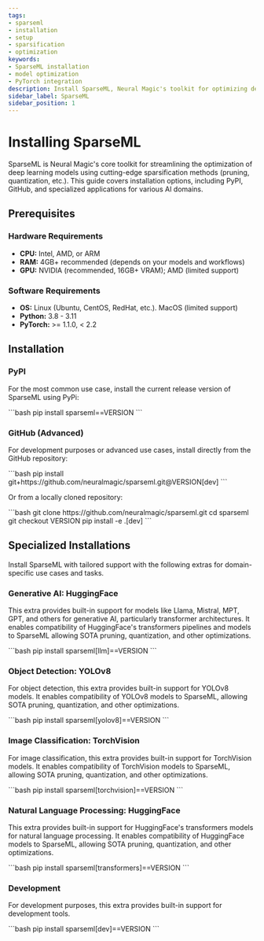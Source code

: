 ```yaml
---
tags:
- sparseml
- installation
- setup
- sparsification
- optimization
keywords:
- SparseML installation
- model optimization
- PyTorch integration
description: Install SparseML, Neural Magic's toolkit for optimizing deep learning models through state-of-the-art sparsification techniques.
sidebar_label: SparseML
sidebar_position: 1
---
```


# Installing SparseML

SparseML is Neural Magic's core toolkit for streamlining the optimization of deep learning models using cutting-edge sparsification methods (pruning, quantization, etc.).
This guide covers installation options, including PyPI, GitHub, and specialized applications for various AI domains.

## Prerequisites

### Hardware Requirements

- <b>CPU:</b> Intel, AMD, or ARM
- <b>RAM:</b> 4GB+ recommended (depends on your models and workflows)
- <b>GPU:</b> NVIDIA (recommended, 16GB+ VRAM); AMD (limited support)

### Software Requirements

- <b>OS:</b> Linux (Ubuntu, CentOS, RedHat, etc.). MacOS (limited support)
- <b>Python:</b> 3.8 - 3.11
- <b>PyTorch:</b> >= 1.1.0, < 2.2


## Installation

### PyPI

For the most common use case, install the current release version of SparseML using PyPi:

<VersionInjector targetProduct="sparseml" targetVersion="==VERSION" prepend="==">
    ```bash
    pip install sparseml==VERSION
    ```
</VersionInjector>

### GitHub (Advanced)

For development purposes or advanced use cases, install directly from the GitHub repository:

<VersionInjector targetProduct="sparseml" prepend="v" currentTag="main" ignoreNightly={true}>
    ```bash
    pip install git+https://github.com/neuralmagic/sparseml.git@VERSION[dev]
    ```
</VersionInjector>

Or from a locally cloned repository:

<VersionInjector targetProduct="sparseml" prepend="tags/v" currentTag="main" ignoreNightly={true}>
    ```bash
    git clone https://github.com/neuralmagic/sparseml.git
    cd sparseml
    git checkout VERSION
    pip install -e .[dev]
    ```
</VersionInjector>

## Specialized Installations

Install SparseML with tailored support with the following extras for domain-specific use cases and tasks.

### Generative AI: HuggingFace

This extra provides built-in support for models like Llama, Mistral, MPT, GPT, and others for generative AI, particularly transformer architectures.
It enables compatibility of HuggingFace's transformers pipelines and models to SparseML allowing SOTA pruning, quantization, and other optimizations.

<VersionInjector targetProduct="sparseml[llm]" targetVersion="==VERSION" prepend="==">
    ```bash
    pip install sparseml[llm]==VERSION
    ```
</VersionInjector>

### Object Detection: YOLOv8

For object detection, this extra provides built-in support for YOLOv8 models.
It enables compatibility of YOLOv8 models to SparseML, allowing SOTA pruning, quantization, and other optimizations.

<VersionInjector targetProduct="sparseml[yolov8]" targetVersion="==VERSION" prepend="==">
    ```bash
    pip install sparseml[yolov8]==VERSION
    ```
</VersionInjector>

### Image Classification: TorchVision

For image classification, this extra provides built-in support for TorchVision models.
It enables compatibility of TorchVision models to SparseML, allowing SOTA pruning, quantization, and other optimizations.

<VersionInjector targetProduct="sparseml[torchvision]" targetVersion="==VERSION" prepend="==">
    ```bash
    pip install sparseml[torchvision]==VERSION
    ```
</VersionInjector>

### Natural Language Processing: HuggingFace

This extra provides built-in support for HuggingFace's transformers models for natural language processing.
It enables compatibility of HuggingFace models to SparseML, allowing SOTA pruning, quantization, and other optimizations.

<VersionInjector targetProduct="sparseml[transformers]" targetVersion="==VERSION" prepend="==">
    ```bash
    pip install sparseml[transformers]==VERSION
    ```
</VersionInjector>

### Development

For development purposes, this extra provides built-in support for development tools.

<VersionInjector targetProduct="sparseml[dev]" targetVersion="==VERSION" prepend="==">
    ```bash
    pip install sparseml[dev]==VERSION
    ```
</VersionInjector>
